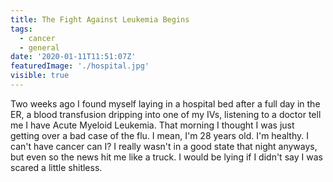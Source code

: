 ```yaml
---
title: The Fight Against Leukemia Begins
tags:
  - cancer
  - general
date: '2020-01-11T11:51:07Z'
featuredImage: './hospital.jpg'
visible: true
---
```


Two weeks ago I found myself laying in a hospital bed after a full day in the
ER, a blood transfusion dripping into one of my IVs, listening to a doctor tell
me I have Acute Myeloid Leukemia. That morning I thought I was just getting over
a bad case of the flu. I mean, I'm 28 years old. I'm healthy. I can't have
cancer can I? I really wasn't in a good state that night anyways, but even so
the news hit me like a truck. I would be lying if I didn't say I was scared a
little shitless.
